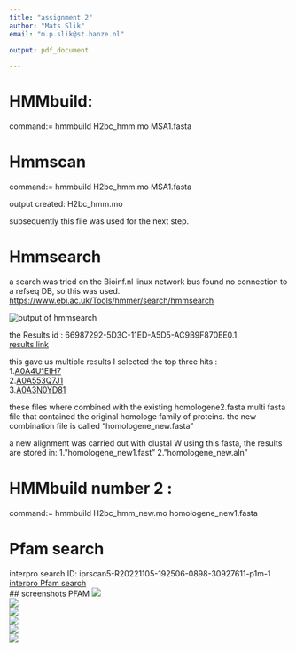 ```yaml
---
title: "assignment 2"
author: "Mats Slik"
email: "m.p.slik@st.hanze.nl"

output: pdf_document

---
```

# HMMbuild:

command:= hmmbuild H2bc_hmm.mo MSA1.fasta


# Hmmscan

command:= hmmbuild H2bc_hmm.mo MSA1.fasta

output created: H2bc_hmm.mo

subsequently this file was used for the next step.

# Hmmsearch

a search was tried on the Bioinf.nl linux network bus found no connection to a refseq DB, so this was used.
[https://www.ebi.ac.uk/Tools/hmmer/search/hmmsearch](https://www.ebi.ac.uk/Tools/hmmer/search/hmmsearch "Hmmrsearch tool")<br />

![output of hmmsearch](screen_shots/Screenshot_2.jpg)<br />

the Results id : 66987292-5D3C-11ED-A5D5-AC9B9F870EE0.1<br />
[results link](https://www.ebi.ac.uk/Tools/hmmer/results/66987292-5D3C-11ED-A5D5-AC9B9F870EE0.1/score)


this gave us multiple results I selected the top three hits :
<br />
1.[A0A4U1EIH7](http://www.uniprot.org/uniprot/A0A4U1EIH7_MONMO "A0A4U1EIH7")<br />
2.[A0A553Q7J1](http://www.uniprot.org/uniprot/A0A553Q7J1_9TELE "A0A553Q7J1")<br />
3.[A0A3N0YD81](http://www.uniprot.org/uniprot/A0A3N0YD81_ANAGA "A0A3N0YD81")<br />

these files where combined with the existing homologene2.fasta multi fasta file that contained the original homologe family of proteins.
the new combination file is called "homologene_new.fasta"

a new alignment was carried out with clustal W using this fasta, the results are stored in:
1."homologene_new1.fast"
2."homologene_new.aln"

# HMMbuild number 2 :

command:= hmmbuild H2bc_hmm_new.mo homologene_new1.fasta

# Pfam search

interpro search ID: iprscan5-R20221105-192506-0898-30927611-p1m-1
<br />
[interpro Pfam search](https://www.ebi.ac.uk:443/interpro//result/InterProScan/iprscan5-R20221105-192506-0898-30927611-p1m-1/ "interpro Pfam search")
<br />
## screenshots PFAM
![](screen_shots/Screenshot_3.jpg)<br />
![](screen_shots/Screenshot_4.jpg)<br />
![](screen_shots/Screenshot_5.jpg)<br />
![](screen_shots/Screenshot_6.jpg)<br />
![](screen_shots/Screenshot_7.jpg)<br />
![](screen_shots/Screenshot_8.jpg)<br />